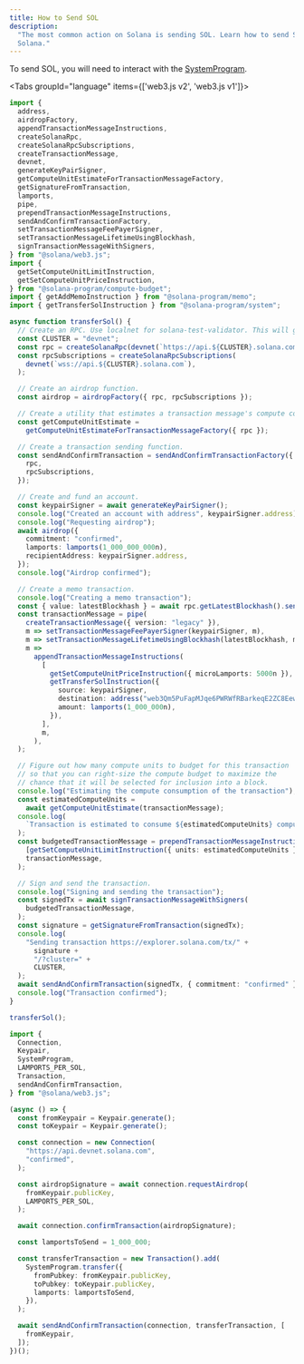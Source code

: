 ```yaml
---
title: How to Send SOL
description:
  "The most common action on Solana is sending SOL. Learn how to send SOL on
  Solana."
---
```


To send SOL, you will need to interact with the [SystemProgram][1].

<Tabs groupId="language" items={['web3.js v2', 'web3.js v1']}>

<Tab value="web3.js v2">

```typescript title="send-sol.ts" {70-74}
import {
  address,
  airdropFactory,
  appendTransactionMessageInstructions,
  createSolanaRpc,
  createSolanaRpcSubscriptions,
  createTransactionMessage,
  devnet,
  generateKeyPairSigner,
  getComputeUnitEstimateForTransactionMessageFactory,
  getSignatureFromTransaction,
  lamports,
  pipe,
  prependTransactionMessageInstructions,
  sendAndConfirmTransactionFactory,
  setTransactionMessageFeePayerSigner,
  setTransactionMessageLifetimeUsingBlockhash,
  signTransactionMessageWithSigners,
} from "@solana/web3.js";
import {
  getSetComputeUnitLimitInstruction,
  getSetComputeUnitPriceInstruction,
} from "@solana-program/compute-budget";
import { getAddMemoInstruction } from "@solana-program/memo";
import { getTransferSolInstruction } from "@solana-program/system";

async function transferSol() {
  // Create an RPC. Use localnet for solana-test-validator. This will get you easier airdrops.
  const CLUSTER = "devnet";
  const rpc = createSolanaRpc(devnet(`https://api.${CLUSTER}.solana.com`));
  const rpcSubscriptions = createSolanaRpcSubscriptions(
    devnet(`wss://api.${CLUSTER}.solana.com`),
  );

  // Create an airdrop function.
  const airdrop = airdropFactory({ rpc, rpcSubscriptions });

  // Create a utility that estimates a transaction message's compute consumption.
  const getComputeUnitEstimate =
    getComputeUnitEstimateForTransactionMessageFactory({ rpc });

  // Create a transaction sending function.
  const sendAndConfirmTransaction = sendAndConfirmTransactionFactory({
    rpc,
    rpcSubscriptions,
  });

  // Create and fund an account.
  const keypairSigner = await generateKeyPairSigner();
  console.log("Created an account with address", keypairSigner.address);
  console.log("Requesting airdrop");
  await airdrop({
    commitment: "confirmed",
    lamports: lamports(1_000_000_000n),
    recipientAddress: keypairSigner.address,
  });
  console.log("Airdrop confirmed");

  // Create a memo transaction.
  console.log("Creating a memo transaction");
  const { value: latestBlockhash } = await rpc.getLatestBlockhash().send();
  const transactionMessage = pipe(
    createTransactionMessage({ version: "legacy" }),
    m => setTransactionMessageFeePayerSigner(keypairSigner, m),
    m => setTransactionMessageLifetimeUsingBlockhash(latestBlockhash, m),
    m =>
      appendTransactionMessageInstructions(
        [
          getSetComputeUnitPriceInstruction({ microLamports: 5000n }),
          getTransferSolInstruction({
            source: keypairSigner,
            destination: address("web3Qm5PuFapMJqe6PWRWfRBarkeqE2ZC8Eew3zwHH2"),
            amount: lamports(1_000_000n),
          }),
        ],
        m,
      ),
  );

  // Figure out how many compute units to budget for this transaction
  // so that you can right-size the compute budget to maximize the
  // chance that it will be selected for inclusion into a block.
  console.log("Estimating the compute consumption of the transaction");
  const estimatedComputeUnits =
    await getComputeUnitEstimate(transactionMessage);
  console.log(
    `Transaction is estimated to consume ${estimatedComputeUnits} compute units`,
  );
  const budgetedTransactionMessage = prependTransactionMessageInstructions(
    [getSetComputeUnitLimitInstruction({ units: estimatedComputeUnits })],
    transactionMessage,
  );

  // Sign and send the transaction.
  console.log("Signing and sending the transaction");
  const signedTx = await signTransactionMessageWithSigners(
    budgetedTransactionMessage,
  );
  const signature = getSignatureFromTransaction(signedTx);
  console.log(
    "Sending transaction https://explorer.solana.com/tx/" +
      signature +
      "/?cluster=" +
      CLUSTER,
  );
  await sendAndConfirmTransaction(signedTx, { commitment: "confirmed" });
  console.log("Transaction confirmed");
}

transferSol();
```

</Tab>

<Tab value="web3.js v1">

```typescript title="send-sol.ts" {28-38}
import {
  Connection,
  Keypair,
  SystemProgram,
  LAMPORTS_PER_SOL,
  Transaction,
  sendAndConfirmTransaction,
} from "@solana/web3.js";

(async () => {
  const fromKeypair = Keypair.generate();
  const toKeypair = Keypair.generate();

  const connection = new Connection(
    "https://api.devnet.solana.com",
    "confirmed",
  );

  const airdropSignature = await connection.requestAirdrop(
    fromKeypair.publicKey,
    LAMPORTS_PER_SOL,
  );

  await connection.confirmTransaction(airdropSignature);

  const lamportsToSend = 1_000_000;

  const transferTransaction = new Transaction().add(
    SystemProgram.transfer({
      fromPubkey: fromKeypair.publicKey,
      toPubkey: toKeypair.publicKey,
      lamports: lamportsToSend,
    }),
  );

  await sendAndConfirmTransaction(connection, transferTransaction, [
    fromKeypair,
  ]);
})();
```

</Tab>

</Tabs>

[1]: https://docs.anza.xyz/runtime/programs#system-program
